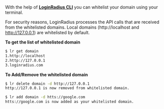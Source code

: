 With the help of **<a href="https://github.com/LoginRadius/lr-cli/" target="_blank">LoginRadius CLI</a>** you can whitelist your domain using your terminal.

For security reasons, LoginRadius processes the API calls that are received from the whitelisted domains. Local domains (http://localhost and http://127.0.0.1) are whitelisted by default.

**To get the list of whitelisted domain**

```sh
$ lr get domain
1.http://localhost
2.http://127.0.0.1
3.loginradius.com
```

**To Add/Remove the whitelisted domain**

```sh
$ lr delete domain -d http://127.0.0.1
http://127.0.0.1 is now removed from whitelisted domain.

$ lr add domain -d htts://google.com
htts://google.com is now added as your whitelisted domain.
```
